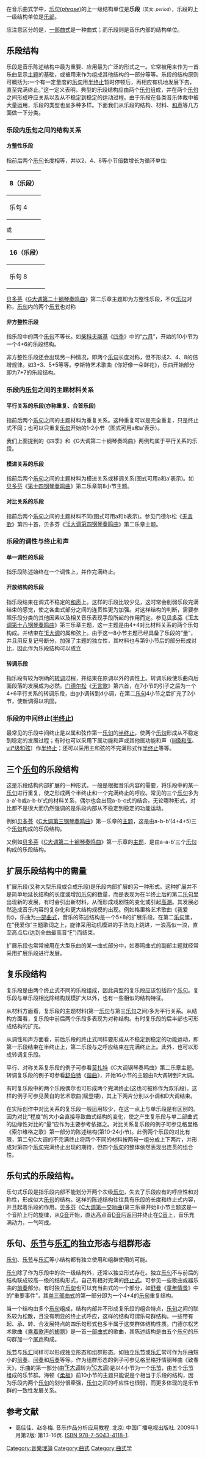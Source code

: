 {{NoteTA
|G1 = music
|1 = zh-hans:复; zh-hant:複
}}
在音乐曲式学中，[[乐句|乐句(''phrase'')]]的上一级结构单位是'''乐段'''<small>（英文: ''period''）</small>，乐段的上一级结构单位是[[乐部|乐部]]。

应注意区分的是，[[一部曲式|一部曲式]]是一种曲式；而乐段则是音乐内部的结构单位。

== 乐段结构 ==
乐段是音乐陈述结构中最为重要、应用最为广泛的形式之一。它常被用来作为一首乐曲呈示[[主题_(音乐)|主题]]的基础，或被用来作为组成其他结构的一部分等等。乐段的结构原则可概括为:一个有一定量度的[[乐句|乐句]]用[[半终止|半终止]]暂时停顿后，再相应有机地发展下去，直至完满终止。”这一定义表明，典型的乐段结构应由两个[[乐句|乐句]]组成，并在两个[[乐句|乐句]]之间形成呼应关系以及从不稳定到稳定的运动过程。由于乐段在各类音乐体裁中被大量运用，乐段的类型也呈多种多样。下面我们从乐段的结构、材料、[[和声|和声]]等几方面做一下分类。

=== 乐段内[[乐句|乐句]]之间的结构关系 ===

==== 方整性乐段 ====
指前后两个[[乐句|乐句]]长度相等，并以2、4、8等小节倍数增长为循环单位:
{| class="wikitable"
|+
! colspan="2" |8（乐段）
|-
|乐句
4
|乐句
4
|}
或
{| class="wikitable"
! colspan="2" |16（乐段）
|-
|乐句
8
|乐句
8
|}
[[路德维希·范·贝多芬|贝多芬]]《[[第20钢琴奏鸣曲_(贝多芬)|G大调第二十钢琴奏鸣曲]]》第二乐章主题即为方整性乐段，不仅[[乐句|乐句]]对称，[[乐句|乐句]]内的两个[[乐节|乐节]]也对称

==== 非方整性乐段 ====
指乐段中的两个[[乐句|乐句]]不等长。如[[彼得·柴可夫斯基|柴科夫斯基]]《[[四季_(消歧義)|四季]]》中的“[[六月_(消歧義)|六月]]”，开始的10小节为一个4+6的乐段结构。

非方整性乐段还会出现另一种情况，即两个[[乐句|乐句]]长度对称，但不形成2、4、8的倍增规律。如3+3、5+5等等。李斯特艺术歌曲《你好像一朵鲜花》，乐曲开始部分即为7+7的乐段结构。

=== 乐段内[[乐句|乐句]]之间的主题材料关系 ===

==== 平行关系的乐段(亦称重复、合首乐段) ====
指前后两个[[乐句|乐句]]之间的主题材料为重复关系。这种重复可以是完全重复，只是终止式不同；也可以只重复[[乐句|乐句]]开始的1-2小节（图式可用a和a’表示）。

我们上面提到的《四季》和《G大调第二十钢琴奏鸣曲》两例均属于平行关系的乐段。

==== 模进关系的乐段 ====
指前后两个[[乐句|乐句]]之间的主题材料为模进关系或移调关系(图式可用a和a’表示)。如[[路德维希·范·贝多芬|贝多芬]]《[[第14钢琴奏鸣曲_(贝多芬)|第十四钢琴奏鸣曲]]》第二乐章前8小节主题。

==== 对比关系的乐段 ====
指前后两个[[乐句|乐句]]之间的主题材料不同(图式可用a和b表示)。参见门德尔松《[[無言歌|无言歌]]》第四十首，贝多芬《[[第4号钢琴奏鸣曲_(贝多芬)|<sup>♭</sup>E大调第四钢琴奏鸣曲]]》第二乐章主题。

=== 乐段的调性与终止和声 ===

==== 单一调性的乐段 ====
指乐段陈述始终在一个调性上，并作完满终止。

==== 开放结构的乐段 ====
指乐段结束在调式不稳定的[[和声|和声]]上。这样的乐段比较少见，这时常会削弱乐段完满结束的感觉，使之各曲式部分之间的连贯性更为加强。对这样结构的判断，需要参照乐段分类的其他因素以及相关音乐表现手段所起的作用而定。参见[[路德维希·范·贝多芬|贝多芬]]《[[第18号钢琴奏鸣曲_(贝多芬)|<sup>♭</sup>E大调第十八钢琴奏鸣曲]]》第三乐章主题，这一主题是由4+4对比材料关系的两个乐句构成。并结束在[[降E大調|<sup>♭</sup>E大调]]的属和弦上。由于这一8小节主题已经具备了乐段的“量”，并且用反复记号断分，加强了主题的独立性，其材料也与第9小节后的部分形成对比，因此作为乐段结构可以成立

==== 转调乐段 ====
指乐段有较为明确的[[转调|转调]]过程，并结束在原调以外的调性上。转调乐段使乐曲向后面段落的发展成为必然。[[费利克斯·门德尔松·巴托尔迪|门德尔松]]《[[無言歌|无言歌]]》第六首，在7小节的引子之后为ー个4+6平行关系的转调乐段，由g小调转到d小调，在第二[[乐句|乐句]]4小节之后扩充了2小节，使新调得以巩固。

=== 乐段的中间终止([[半终止|半终止]]) ===
最常见的乐段中间终止是以属和弦作第一[[乐句|乐句]]的[[半终止|半终止]]，使两个[[乐句|乐句]]形成从不稳定到稳定的发展过程；有时也可以采用下属功能和声或其他属功能和声（[[三级和弦|iii级和弦]]、[[导和弦|vii°级和弦]]）作[[半终止|半终止]]；还可以采用主和弦的不完满形式作[[半终止|半终止]]等等。

== 三个[[乐句|乐句]]的乐段结构 ==
这是乐段结构内部扩展的一种形式。一般是根据音乐内容的需要，将乐段中的某一[[乐句|乐句]]进行重复，使之形成两个半终止和一个完满终止的呼应。常见的三个[[乐句|乐句]]多为a-a’-b或a-b-b’式的材料关系，偶尔也会出现a-b-c式的结合。无论哪种形式，对比都不是很大而仍然强调的是乐段内部从不稳定到稳定的功能运动。

例如[[路德维希·范·贝多芬|贝多芬]]《[[第3号钢琴奏鸣曲_(贝多芬)|C大调第三钢琴奏鸣曲]]》第一乐章的[[主题_(音乐)|主题]]，这是由a-b-b’(4+4+5)三个[[乐句|乐句]]构成的乐段结构。

又例如[[路德维希·范·贝多芬|贝多芬]]《[[第20号钢琴奏鸣曲_(贝多芬)|C大调第二十钢琴奏鸣曲]]》第一乐章的[[主题_(音乐)|主题]]，是由a-a-b’三个[[乐句|乐句]]构成的乐段结构。

== 扩展乐段结构中的需量 ==
扩展乐段(又称大型乐段或合成乐段)是乐段内部扩展的另一种形式。这种扩展并不是简单地延长结构的长度或增加[[乐句|乐句]]的数量，而是表现为在半终止后的第二[[乐句|乐句]]里出现新的发展，有时会引出新材料，从而形成戏剧性的变化或引起[[高潮_(音乐)|高潮]]。其发展必然造成音乐内容的复杂化和更大结构规模的出现。例如格里格艺术歌曲《我爱你》，乐曲为[[一部曲式|一部曲式]]，音乐的陈述结构是一个5+8的扩展乐段。在第二[[乐句|乐句]]里，在“我爱你”主题歌词之上，旋律采用动机模进的手法向上跳进，一浪高似一浪，直至高点后(达到全曲最高音“[[F_(音名)|F]]”)而结束。

扩展乐段也常常被用在大型乐曲的某一曲式部分中，如奏鸣曲式的副部主题就经常采用扩展乐段进行发展。

== 复乐段结构 ==
复乐段是由两个终止式不同的乐段组成，因此典型的复乐段应该包括四个[[乐句|乐句]]。复乐段与单乐段相比除结构规模扩大以外，也有一些相似的结构特征。

从材料方面看，复乐段的主题材料(第一[[乐句|乐句]]与第三[[乐句|乐句]]之间)多为平行关系。从结构方面看，复乐段中前后两个乐段多表现为对称结构。有时复乐段的后半部也可形成结构的扩充。

从调性和声方面看，前后乐段的终止式同样要形成从不稳定到稳定的功能运动，即第一乐段结束在半终止上，第二乐段与之呼应结束在完满终止上。此外，也可以形成转调复乐段。

平行、对称关系复乐段的例子可参看[[沃尔夫冈·阿马德乌斯·莫扎特|莫扎特]]《C大调钢琴奏鸣曲》第二乐章主题。转调复乐段的例子可参看[[弗朗茨·舒伯特|舒伯特]]《[[谐曲_(舒伯特)|谐曲]]》，开始16小节的主题由B大调转到F大调。

有时复乐段中的两个乐段偶尔也可形成两个完满终止(这也可被称作为双乐段)。这样的例子可参见黄自的艺术歌曲(赋登楼)，其上下两片分别以小调和D大调结束。

在实际创作中对比关系的复乐段一般运用较少，在这一点上与单乐段是有区别的。因为对比“程度”的大小会直接导致曲式结构的变化，使之产生复乐段与单二部曲式的边缘性对比的“量”应作为主要参考依据之。对比关系复乐段的例子可参见格里格《索尔维格之歌》第一部分的陈述结构(第10-24小节)。此例两个乐段的对比有限，第二句C大调的不完满终止将两个不同的材料按两句一组分成上下两片，并形成对第四个[[乐句|乐句]]完满终止出现的期待，但四个[[乐句|乐句]]的整体依然表现出连贯的组合性。

== 乐句式的乐段结构。 ==
乐句式乐段是指乐段内部不能划分开两个次级[[乐句|乐句]]，失去了乐段应有的呼应性和对称性，形成似大[[乐句|乐句]]的结构。这样的陈述结构往往具有乐段的长度和终止式内容，并且起着乐段的作用。[[路德维希·范·贝多芬|贝多芬]]《[[第1號交響曲_(貝多芬)|C大调第一交响曲]])第三乐章开始8小节主题这是一个音阶上行的旋律，从[[G_(音名)|G音]]开始，直达高点音[[D_(音名)|D音]]后返回并终止在[[C_(音名)|C音]]上，音乐充满动力，一气呵成。

== 乐句、[[乐节|乐节]]与[[乐汇|乐汇]]的独立形态与组群形态 ==
[[乐句|乐句]]、[[乐节|乐节]]与[[乐汇|乐汇]]等小结构都有独立使用和组群使用的可能。

[[乐句|乐句]]除了作为乐段中的次一级结构外，还常以独立形式存在。独立[[乐句|乐句]]不与前后的结构联成较高一级的结构形式，自己有相对完满的[[終止式|终止式]]。可参见一些歌曲或器乐曲的[[前奏|前奏]]部分。有时独立[[乐句|乐句]]也可以充当曲式的一个部分，如[[舒曼|舒曼]]《[[童年即景|童年情景]]》中的“重要事件”，其[[单三部曲式|单三部曲式]]的第一部分即为一个4+4的[[乐句|乐句]]重复结构。

当一个结构由多个[[乐句|乐句]]组成，结构内部并不形成复乐段的组合特点，[[乐句|乐句]]之间的联系较为松散，且没有明显的终止式呼应，这样的结构可谓乐句群结构。一些带有起、承、转、合发展特点的四乐句形式也多半属于这类群体结构性质。门德尔松艺术歌曲《[[乘著歌聲的翅膀_(孟德爾頌)|乘着歌声的翅膀]]》是一首[[一部曲式|一部曲式]]的歌曲，其陈述结构是由五个[[乐句|乐句]]的乐句群加一个[[尾聲|尾声]]构成。

[[乐节|乐节]]与[[乐汇|乐汇]]同样可以形成独立形态和组群形态。如独立[[乐节|乐节]]或[[乐汇|乐汇]]常可作为乐曲短小的[[前奏|前奏]]、[[间奏|间奏]]和[[后奏|后奏]]等等。作为组群形态的例子可参见格里格抒情钢琴曲《致春天》，乐曲的第一部分(由[[升F大調|<sup>♯</sup>F大调]]转为[[升C大調|<sup>♯</sup>C大调]])是以4小节为一个[[乐节|乐节]]，由五个[[乐节|乐节]]组成的乐节群。海顿《[[柔板_(海顿)|柔板]]》前10小节的主题只能说是个相当于乐段的结构，因为乐段内两个[[乐句|乐句]]的划分很牵强，[[乐句|乐句]]之间的呼应性也很弱，而更多体现的是乐节群的一致性发展关系。

== 参考文献 ==

* 高佳佳、赵冬梅. 音乐作品分析应用教程. 北京: 中国广播电视出版社. 2009年1月第2版: 第13-16页. [[Special:网络书源/978-7-5043-4118-1|ISBN 978-7-5043-4118-1]].

{{曲式学}}

[[Category:音樂理論|Category:音樂理論]]
[[Category:曲式|Category:曲式]]
[[Category:曲式学|Category:曲式学]]